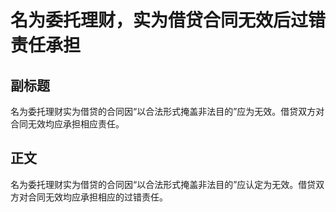 # 名为委托理财，实为借贷合同无效后过错责任承担
## 副标题
名为委托理财实为借贷的合同因“以合法形式掩盖非法目的”应为无效。借贷双方对合同无效均应承担相应责任。
## 正文
名为委托理财实为借贷的合同因“以合法形式掩盖非法目的”应认定为无效。借贷双方对合同无效均应承担相应的过错责任。